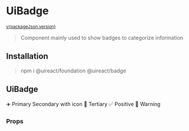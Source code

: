 


# UiBadge

<sup>
  <a href="https://github.com/inavac182/ui-react/blob/main/packages/badge/" target="_blank">
    v{packageJson.version}
  </a>
</sup>

> Component mainly used to show badges to categorize information

## Installation

> npm i @uireact/foundation @uireact/badge

## UiBadge

<Playground scope={UiBadge}>
  <UiSpacing margin={{ block: 'three' }}>
    <UiBadge size="xlarge">✈️ Primary</UiBadge>
  </UiSpacing>
  <UiSpacing margin={{ block: 'three' }}>
    <UiBadge category="secondary" size="large">
      <UiIcon icon="BadgeCheck" /> Secondary with icon
    </UiBadge>
  </UiSpacing>
  <UiSpacing margin={{ block: 'three' }}>
    <UiBadge category="tertiary" size="regular">
      🚀 Tertiary
    </UiBadge>
  </UiSpacing>
  <UiSpacing margin={{ block: 'three' }}>
    <UiBadge category="positive">✅ Positive</UiBadge>
  </UiSpacing>
  <UiSpacing margin={{ block: 'three' }}>
    <UiBadge category="warning" size="xsmall">
      🚨 Warning
    </UiBadge>
  </UiSpacing>
</Playground>

### Props

